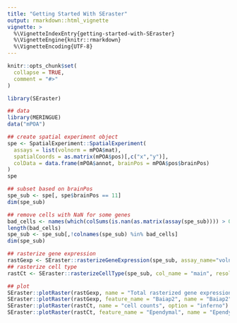 ```yaml
---
title: "Getting Started With SEraster"
output: rmarkdown::html_vignette
vignette: >
  %\VignetteIndexEntry{getting-started-with-SEraster}
  %\VignetteEngine{knitr::rmarkdown}
  %\VignetteEncoding{UTF-8}
---
```


```r
knitr::opts_chunk$set(
  collapse = TRUE,
  comment = "#>"
)
```

```r
library(SEraster)

## data
library(MERINGUE)
data("mPOA")

## create spatial experiment object
spe <- SpatialExperiment::SpatialExperiment(
  assays = list(volnorm = mPOA$mat),
  spatialCoords = as.matrix(mPOA$pos)[,c("x","y")],
  colData = data.frame(mPOA$annot, brainPos = mPOA$pos$brainPos)
)
spe

## subset based on brainPos
spe_sub <- spe[, spe$brainPos == 11]
dim(spe_sub)

## remove cells with NaN for some genes
bad_cells <- names(which(colSums(is.nan(as.matrix(assay(spe_sub)))) > 0))
length(bad_cells)
spe_sub <- spe_sub[,!colnames(spe_sub) %in% bad_cells]
dim(spe_sub)

## rasterize gene expression
rastGexp <- SEraster::rasterizeGeneExpression(spe_sub, assay_name="volnorm", resolution = 50)
## rasterize cell type
rastCt <- SEraster::rasterizeCellType(spe_sub, col_name = "main", resolution = 50)

## plot
SEraster::plotRaster(rastGexp, name = "Total rasterized gene expression")
SEraster::plotRaster(rastGexp, feature_name = "Baiap2", name = "Baiap2")
SEraster::plotRaster(rastCt, name = "cell counts", option = "inferno")
SEraster::plotRaster(rastCt, feature_name = "Ependymal", name = "Ependymal counts", option = "inferno")
```
